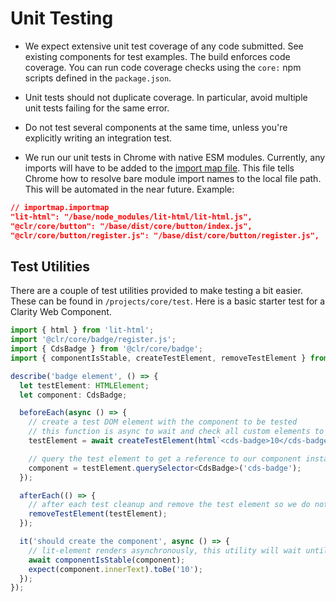 
<Meta title="Internal/Documentation/Unit Testing" />

# Unit Testing

- We expect extensive unit test coverage of any code submitted. See existing
  components for test examples. The build enforces code coverage. You can
  run code coverage checks using the `core:` npm scripts defined in the
  `package.json`.

- Unit tests should not duplicate coverage. In particular, avoid multiple unit
  tests failing for the same error.

- Do not test several components at the same time, unless you're explicitly
  writing an integration test.

- We run our unit tests in Chrome with native ESM modules. Currently, any
  imports will have to be added to the [import map file](https://github.com/vmware/clarity/blob/master/packages/core/import-map.importmap).
  This file tells Chrome how to resolve bare module import names to the local
  file path. This will be automated in the near future. Example:

```json
// importmap.importmap
"lit-html": "/base/node_modules/lit-html/lit-html.js",
"@clr/core/button": "/base/dist/core/button/index.js",
"@clr/core/button/register.js": "/base/dist/core/button/register.js",
```

## Test Utilities

There are a couple of test utilities provided to make testing a bit easier. These can be found in `/projects/core/test`.
Here is a basic starter test for a Clarity Web Component.

```typescript
import { html } from 'lit-html';
import '@clr/core/badge/register.js';
import { CdsBadge } from '@clr/core/badge';
import { componentIsStable, createTestElement, removeTestElement } from '@clr/core/test/utils';

describe('badge element', () => {
  let testElement: HTMLElement;
  let component: CdsBadge;

  beforeEach(async () => {
    // create a test DOM element with the component to be tested
    // this function is async to wait and check all custom elements to have been registered
    testElement = await createTestElement(html`<cds-badge>10</cds-badge>`);

    // query the test element to get a reference to our component instance
    component = testElement.querySelector<CdsBadge>('cds-badge');
  });

  afterEach(() => {
    // after each test cleanup and remove the test element so we do not pollute the DOM
    removeTestElement(testElement);
  });

  it('should create the component', async () => {
    // lit-element renders asynchronously, this utility will wait until all rendering has completed before continuing
    await componentIsStable(component);
    expect(component.innerText).toBe('10');
  });
});
```
